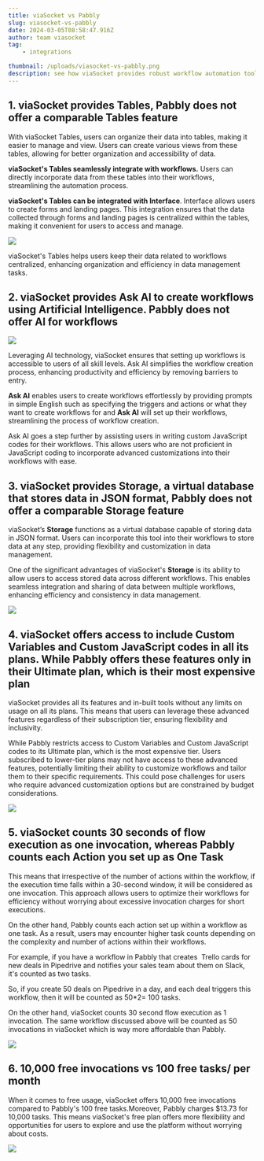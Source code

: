```yaml
---
title: viaSocket vs Pabbly
slug: viasocket-vs-pabbly
date: 2024-03-05T08:58:47.916Z
author: team viasocket
tag:
    - integrations

thumbnail: /uploads/viasocket-vs-pabbly.png
description: see how viaSocket provides robust workflow automation tools, including Tables, Ask AI, and Storage, with inclusive access to advanced features across all plans. In contrast, Pabbly offers fewer features and limits access to advanced functionalities based on subscription tiers.
---
```


## 1. viaSocket provides Tables, Pabbly does not offer a comparable Tables feature<a id="1-viasocket-provides-tables-pabbly-does-not-offer-a-comparable-tables-feature"></a>

With viaSocket Tables, users can organize their data into tables, making it easier to manage and view. Users can create various views from these tables, allowing for better organization and accessibility of data.

**viaSocket's Tables seamlessly integrate with workflows.** Users can directly incorporate data from these tables into their workflows, streamlining the automation process.

**viaSocket's Tables can be integrated with Interface**. Interface allows users to create forms and landing pages. This integration ensures that the data collected through forms and landing pages is centralized within the tables, making it convenient for users to access and manage.

![](https://lh7-us.googleusercontent.com/dqFJw7jYPCZ6MTGix54V3TXY6YeHFbMhwjHnRXYbMBdSmfEqJfAHh5vNd1FKCof1_lUktVudmDPq4rHKjLTHA7MnBY6CMpgdkjxgIrGUUzE99nOrRjJJNaJW5O5drJQFW1Erd0-zpbVthQDwt28I7KM)

viaSocket's Tables helps users keep their data related to workflows centralized, enhancing organization and efficiency in data management tasks.

## 2. viaSocket provides Ask AI to create workflows using Artificial Intelligence. Pabbly does not offer AI for workflows<a id="2-viasocket-provides-ask-ai-to-create-workflows-using-artificial-intelligence-pabbly-does-not-offer-ai-for-workflows"></a>

![](https://lh7-us.googleusercontent.com/tPbJyz0GAkt2yHrkzDn48y6GtL-X3kYrLzg_EGxIws1D8sC2Vw4H8zDBc0cBpJ6aITpANnqqwvD1FPtexhPO-Pj5JH7ID_bmy8Cq2X0xQyg4QM6miwfgI62_ZSuTZ93moDLbHLKuG3oX4U1Kbr_uhyQ)

Leveraging AI technology, viaSocket ensures that setting up workflows is accessible to users of all skill levels. Ask AI simplifies the workflow creation process, enhancing productivity and efficiency by removing barriers to entry.

**Ask AI** enables users to create workflows effortlessly by providing prompts in simple English such as specifying the triggers and actions or what they want to create workflows for and **Ask AI** will set up their workflows, streamlining the process of workflow creation.

Ask AI goes a step further by assisting users in writing custom JavaScript codes for their workflows. This allows users who are not proficient in JavaScript coding to incorporate advanced customizations into their workflows with ease.

## 3. viaSocket provides Storage, a virtual database that stores data in JSON format, Pabbly does not offer a comparable Storage feature<a id="3-viasocket-provides-storage-a-virtual-database-that-stores-data-in-json-format-pabbly-does-not-offer-a-comparable-storage-feature"></a>

viaSocket’s **Storage** functions as a virtual database capable of storing data in JSON format. Users can incorporate this tool into their workflows to store data at any step, providing flexibility and customization in data management.

One of the significant advantages of viaSocket's **Storage** is its ability to allow users to access stored data across different workflows. This enables seamless integration and sharing of data between multiple workflows, enhancing efficiency and consistency in data management.

![](https://lh7-us.googleusercontent.com/1kL6RSpNw3N0TkQ03f1RE2cT2FXtYPn6yAXr3f2fVMHWXg4k9y5it8I0KLOXZs_anbk_nYiDRgfPQhfW2oCx5akiJeDiRY1zGqtmJRPW40mcVNbrcnZf_TPGz95vcGAjn8vYkUpUeQlbrvKvJvBUiIY)

## 4. viaSocket offers access to include Custom Variables and Custom JavaScript codes in all its plans. While Pabbly offers these features only in their Ultimate plan, which is their most expensive plan<a id="4-viasocket-offers-access-to-include-custom-variables-and-custom-javascript-codes-in-all-its-plans-while-pabbly-offers-these-features-only-in-their-ultimate-plan-which-is-their-most-expensive-plan"></a>

viaSocket provides all its features and in-built tools without any limits on usage on all its plans. This means that users can leverage these advanced features regardless of their subscription tier, ensuring flexibility and inclusivity.

While Pabbly restricts access to Custom Variables and Custom JavaScript codes to its Ultimate plan, which is the most expensive tier. Users subscribed to lower-tier plans may not have access to these advanced features, potentially limiting their ability to customize workflows and tailor them to their specific requirements. This could pose challenges for users who require advanced customization options but are constrained by budget considerations.

![](https://lh7-us.googleusercontent.com/LiAG0Wb6FHqGT6zmyxcjOnfm1bVvjb_HOMF8Awz5m-bPfCkVwQg3UFg7szls4JYGUUPe1FaHqJDwIjY-K2oqNvnRNR3WLdvtv2khOS5VWsq8-ZkRWM8eqzd4KWcwrIR6EUb8cdwOCYuCqsZ9YBRM4kg)

## 5. viaSocket counts 30 seconds of flow execution as one invocation, whereas Pabbly counts each Action you set up as One Task<a id="5-viasocket-counts-30-seconds-of-flow-execution-as-one-invocation-whereas-pabbly-counts-each-action-you-set-up-as-one-task"></a>

This means that irrespective of the number of actions within the workflow, if the execution time falls within a 30-second window, it will be considered as one invocation. This approach allows users to optimize their workflows for efficiency without worrying about excessive invocation charges for short executions.

On the other hand, Pabbly counts each action set up within a workflow as one task. As a result, users may encounter higher task counts depending on the complexity and number of actions within their workflows.

For example, if you have a workflow in Pabbly that creates  Trello cards for new deals in Pipedrive and notifies your sales team about them on Slack, it's counted as two tasks.

So, if you create 50 deals on Pipedrive in a day, and each deal triggers this workflow, then it will be counted as 50\*2= 100 tasks.

On the other hand, viaSocket counts 30 second flow execution as 1 invocation. The same workflow discussed above will be counted as 50 invocations in viaSocket which is way more affordable than Pabbly.

![](https://lh7-us.googleusercontent.com/OuhuT6UNLTYWneLpIX6P7MwRvNaBESm1QdKeUkdSKEuQnMrJRzgyfZn3fnJrij3bDP57DdJuLObqeUzJ_9CYDICrk9dRg9pNm-3xW6t1iHkgRDbImxBdY_KrlDaEjtErjt2cW49ZkpiJDNMtiQ6cTo8)

## 6. 10,000 free invocations vs 100 free tasks/ per month<a id="6-10000-free-invocations-vs-100-free-tasks-per-month"></a>

When it comes to free usage, viaSocket offers 10,000 free invocations compared to Pabbly's 100 free tasks.Moreover, Pabbly charges $13.73 for 10,000 tasks. This means viaSocket's free plan offers more flexibility and opportunities for users to explore and use the platform without worrying about costs.

![](https://lh7-us.googleusercontent.com/4MfyGVKvoosk_ZtTgFKtx2tgxQ-u_nHupZQee73VnuyNrD9lwIKI1f5DodbC9K8Kyp88elYC0_-xnPnz6ZSd-86GHWhFvisjyxDG6pwyf1UfPqSZqy4KutueF2Ud_VB-PhtNmg60LGCa5750wuWRVxw)

